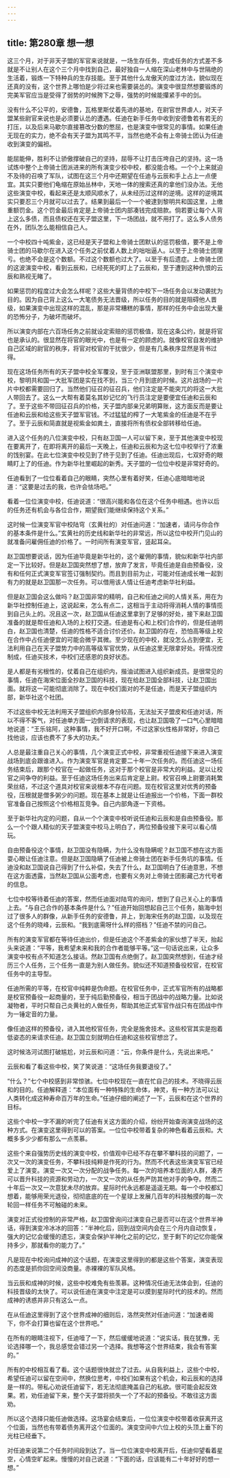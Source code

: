 ```yaml
---
---
---
```

title: 第280章 想一想
---



这三个月，对于非天子盟的军官来说就是，一场生存任务，完成任务的方式差不多就是不让别人在这个三个月中找到自己，最好独自一人缩在深山老林中与世隔绝的生活着，锻炼一下特种兵的生存技能。至于其他什么龙傲天的度过方法，貌似现在还真的没有，这个世界上哪怕是少将过来也需要装怂的。演变中很显然想要锻炼的完美军官应当是受得了弱势的时候胯下之辱，强势的时候能攥紧手中的剑。

没有什么不公平的，安德鲁，瓦格里斯仗着先进的基地，在尉官世界虐人，对天子盟某些尉官来说也是必须要认怂的遭遇。任迪在新手任务中收到安德鲁若有若无的打压，以及后来马歇尔直接篡改分数的憋屈，也是演变中很常见的事情。如果任迪无现在的实力，绝不会有天子盟为其鸣不平，当然也绝不会有上帝骑士团认为任迪收到演变的偏袒。

能屈能伸，胜利不让骄傲撑破自己的坚持，屈辱不让打击压垮自己的坚持。这一场试炼中整个上帝骑士团派进来的所有演变少校中校，都没能合格。一个个上来就迫不及待的召唤了军队，试图在这三个月中还期望在任迪与云辰和手上占上一点便宜。其实只要他们龟缩在原始丛林中，天地一体的搜索还真的拿他们没办法。无他这些演变中校，看起来还是太顺风顺水了，从未经历过这样的逆境。这样的逆境其实只要忍三个月就可以过去了。结果到最后一个一个被逮到黎明共和国这里，上缴重额罚金。这个罚金最后肯定是上帝骑士团内部凑钱完成赔款。倘若要让每个人背上这么多债，而且债权还在天子盟这里，下一场团战，就不用打了。这么多人债务在外，团队怎么能相信自己人。

一个中校四十吨紫金，这已经是天子盟和上帝骑士团默认的惩罚极值，要不是上帝骑士团的马歇尔在进入这个任务之前仗着人数上的咄咄逼人。以至于上帝骑士团理亏。也绝不会是这个数额。不过这个数额也过大了。以至于有后遗症。上帝骑士团的这波演变中校，看到云辰和，已经死死的盯上了云辰和，至于遭到这种仇恨的云辰和熟视无睹了。

如果惩罚的程度过大会怎么样呢？这些大量背债的中校下一场任务会以发动袭扰为目的。因为自己背上这么一大笔债务无法晋级，所以任务的目的就是阻碍他人晋级，如果演变中出现这样的混乱，那是非常糟糕的事情，那样的任务中会出现大量的恐怖分子，为破坏而破坏。

所以演变内部在六百场任务之前就设定索赔的惩罚极值，现在这条公约，就是将官也是承认的。很显然在将官的眼光中，也是有一定的顾虑的。就像校官自发的维护自己区域的尉官的秩序，将官对校官的干扰很少，但是有几条秩序显然是背书过得。

现在这场任务所有的天子盟中校全军覆没，至于亚洲联盟那里，到时有三个演变中校，黎明共和国一大批军团是实在找不到，当三个月到底的时候。这片战场的一片片中校都需要回归了。当然他们征召的征召兵，他们注定是不能突兀的将这一大批人带回去了。这么一大帮有着莫名其妙记忆的飞行员注定是要便宜任迪和云辰和了。至于这些不带回征召兵的价格，天子盟内部亲兄弟明算账，这方面反而是要让任迪和云辰和给这些天子盟军官钱。不过猛猛的榨了一大笔紫金的任迪是不在乎了。至于云辰和简直就是视紫金如粪土，直接将所有债权全部转移给任迪。

进入这个任务的八位演变中校，只有赵卫国一人可以留下来，至于其他演变中校现在要离开了，在即将离开的最后一天晚上，任迪和云辰和为这七位中校举行了浓重的饯别宴。在此七位演变中校见到了终于见到了任迪。任迪出现后，七双好奇的眼睛盯上了的任迪。作为新华社里崛起的新秀。天子盟的一位位中校是非常好奇的。

任迪看到了一位位看着自己的眼睛，突然心里有着好笑，任迪心底暗暗地说道：“这要是过去的我，也许会怯场吧。”

看着一位位演变中校，任迪说道：“很高兴能和各位在这个任务中相遇。也许以后的任务还有机会与各位合作，期望我们能继续保持这个关系。”

这时候一位演变军官中校陆穹（玄黄社的）对任迪问道：“加速者，请问与你合作的基本条件是什么。”玄黄社的历史线和新华社的非常远，所以这位中校开门见山的就准备问雇佣任迪的价格了。一时间所有演变军官，竖起耳朵。

赵卫国想要说话，因为任迪毕竟是新华社的，这个雇佣的事情，貌似和新华社内部定一下比较好。但是赵卫国突然想了想，放弃了发言，毕竟任迪是自由预备役，没有和任何正式演变军官签订强制契约。而且到目前为止，可能对任迪成长唯一起到有力的就是赵卫国那一次任务。可以借用该人情让任迪考虑新华社利益。

但是赵卫国会这么做吗？赵卫国非常的精明，自己和任迪之间的人情关系，用在为新华社控制任迪上，这说起来，怎么有点二，这相当于主动将得消耗人情的事情揽到自己头上的。况且这一次，赵卫国从任迪这里拿到了足够的好处，接下来赵卫国准备的就是帮任迪和入场的上校打交道。任迪是有心和上校们合作的，但是任迪明白，赵卫国也清楚，任迪的性格不适合讨价还价。赵卫国的存在，恐怕高等级上校在合作中占任迪便宜的可能会微乎其微。至少现在的中校，就没怎么占到便宜，无法利用自己在天子盟势力中的高等级军官优势，从任迪这里无限拿好处。将情况控制成，任迪买技术，中校们还感恩的良好状态。

是人都是有劣根性的，仗着自己在组织内，揩油试图进入组织新成员。是很常见的事情，任迪在海宋位面全抄赵卫国的科技，现在给赵卫国全部科技，让赵卫国出面。就将这一可能彻底消除了。现在中校们面对的不是任迪，而是天子盟组织内部，新华社这个社团。

不过这些中校无法利用天子盟组织内部身份较高，无法扯天子盟皮和任迪对话，所以不得不客气，对任迪单方面一边倒请求的表现，也让赵卫国吸了一口气心里暗暗地说道：“王乐铭阿，这种事情，我不好开口啊，不过这家伙性格非常好，你自己找他谈，应该也费不了多大的功夫。”

人总是最注重自己关心的事情，几个演变正式中校，非常重视任迪接下来进入演变战场到底会跟谁进入。作为演变军官是肯定要二十年一次任务的。而任迪这一场任务结束后，跟那个校官在一起做任务，这对于那个校官是非常大的利益。足以让校官之间争夺的利益。至于任迪这场任务出来后肯定是上尉。校官召唤上尉要消耗繁荣丝结，不过这个道具对校官来说根本不存在问题。现在校官这里对优秀的预备役，压根就是僧多粥少的问题。现在基本上就是让任迪报出一个价格，下面一群校官准备自己按照这个价格相互竞争。自己内部角逐一下资格。

至于新华社内定的问题，自从一个个演变中校听说任迪和云辰和是自由预备役。那么一个个跟人精似的天子盟演变中校马上明白了，两位预备役接下来可以看心情玩。

自由预备役这个事情，赵卫国没有隐瞒，为什么没有隐瞒呢？赵卫国不想在这方面耍心眼让任迪注意。但是赵卫国隐瞒了任迪被上帝骑士团在新手任务坑的事情。任迪没和赵卫国说自己得到了什么补偿，失去了什么，赵卫国明白了任迪意思，不想在这方面透露，当然赵卫国从公面考虑，也要有义务对上帝骑士团影藏己方代号者的信息。

七位中校等待着任迪的答案，然而任迪面对陆穹的询问，想到了自己关心上的事情上去。“与自己合作的基本条件是什么？”任迪开始回想起自己三个任务，脑海中划过了很多人的群像，从新手任务的安德鲁，井上，到海宋任务的赵卫国，以及现在这个任务的晓峰，云辰和。“我到底需呀什么样的搭档？”任迪不禁的问自己。

所有的演变军官都在等待任迪出价，但是任迪这个不差紫金的家伙想了半天，抬起头来说道：“平等，我希望未来和我的合作者能够平等。”这一句话说出来，让众多演变中校有点不知道怎么接话。然赵卫国有点绝倒了。赵卫国突然想到，任迪才经历三个人任务，三个任务一直是为别人做任务。貌似还不知道预备役校官，在校官任务中的主导型。

任迪所需的平等，在校官中纯粹是伪命题。在校官任务中，正式军官所有的战略都是校官预备役一起商量的，至于纯后勤预备役，相当于团战中的战略力量。比如说凝物者，平时只帮自己炎黄社的人做任务，帮助其他正式军官作战只有在团战中作为一锤定音的力量。

像任迪这样的预备役，进入其他校官任务，完全是施舍技术。这些校官其实是抱着低姿态的来请求任迪。赵卫国立刻就明白任迪和这些校官想岔了。

这时候洛河试图打破尴尬，对云辰和问道：“云，你条件是什么，先说出来吧。”

云辰和看了看这些中校，笑了笑说道：“这场任务我要退役了。”

“什么？”七个中校感到非常惊骇。七位中校现在一直在忙自己的技术。不晓得云辰和的目的。任迪解释道：“本位面有一种特殊的生命体，神灵，有一种方法可以让人类转化成这种寿命百万年的生命。”任迪仔细的阐述了一下，云辰和在这个世界的目标。

这些个中校一字不漏的听完了任迪有关这方面的介绍，纷纷开始查询演变战场的这种方式。在演变这里得到可以的答案。一位位中校带着复杂的神色看着云辰和。大概多多少少都有那么一点羡慕。

这些个来自强势历史线的演变中校，价值观中已经不存在攀不攀科技的问题了，一次又一次的演变任务，不攀科技纯粹是作死的行为。然而不代表这些演变军官已经爱上了演变。演变一次又一次分配的战争任务。每一次的培养本位面的人群，凑齐可以晋升科技的资源和劳动力，一次又一次的从任务严防其他对手的争夺。然而二十年后一次又一次意犹未尽的放弃。星际时代永远都是遥遥无期。每一个中校都幻想着，能够用荣光退役，彻彻底底的在一个星球上发展几百年的科技触摸的每一次轮回一样任务不可触碰的未来。

演变对正式役控制的非常严格，赵卫国曾询问过演变自己是否可以在这个世界半神话，得到演变冷冰冰的回答：“半神化后，回到战空间内会在三个月内自动恢复，强大的记忆会缓慢的遗忘，演变会保护半神化之前的记忆，至于剩下的记忆你能保持多少，那就看你的能力了。”

凡是现在中校询问成神的这个话题，在演变这里得到的都是这些个答案，演变表现的态度是抓你回空间没商量。赤裸裸的军队风格。

当云辰和成神的时候，这些中校难免有些羡慕。这种情况任迪无法体会到，任迪的科技晋级的太快了。可以说任迪在演变中注定是可以摸到星际时代的技术的。然而成神的诱惑并非只有这么一点。

在从任迪这里得到了这个世界成神的细则后，洛然突然对任迪问道：“加速者阁下，你不会打算也留在这个世界吧。”

在所有的眼睛注视下，任迪噎了一下，然后缓缓地说道：“说实话，我在犹豫，无论选择哪一个，我总感觉会错过另一个选择。我想等这个世界结束，我会有答案的。”

所有的中校相互看了看。这个话题很快就岔了过去。从自我利益上，这些个中校，希望任迪可以留在空间中，然换位思考，中校们如果有这个机会，和云辰和的选择是一样的。带私心劝说任迪留下，若无法彻底掩盖自己的私欲。很可能会起反效果。若，劝任迪留下来，整个天子盟将损失一个了不起的预备役。不敢往这方面劝。

所以这个选择只能任迪做选择。这场宴会结束后，一位位演变中校带着收获离开这个位面，当然也有带着债务离开这个位面的。演变空间中六位上校的头顶上垂下的光柱已经垂下。

对任迪来说第二个任务时间段到达了。当一位位演变中校离开后，任迪仰望看着星空，心情空旷起来。慢慢的对自己说道：“下面的话，应该能有二十年好好的想一想。”